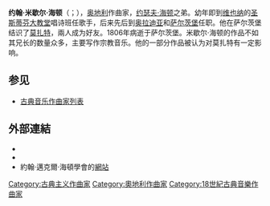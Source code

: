 {{NoteTA
|T=zh-hans:米歇尔·海顿; zh-hant:米歇爾·海頓; zh-hk:米高·海頓;
|1=zh-hans:米歇尔; zh-hant:米歇爾; zh-hk:米高;
}}
{{Infobox classical
| 中文名       = 米歇尔·海顿
| 画像         = michaelhaydn1.jpg
| 附注         =      
| 原文名       = Michael Haydn         
| 国别         = 奥地利    
| 出生日期     = {{birth date|1737|9|14}}
| 出生地       = 罗劳
| 逝世日期     = {{death date and age|1806|8|10|1737|9|14}}
| 逝世地       = 萨尔茨堡
| 所属时期     = 古典主义
| 所属乐派     = 
| 擅长作品类型 = 管弦乐，宗教音乐
| 代表作       = 40余部交响曲，20余部小夜曲，大量宗教音乐
| 师从         = 
| 学生         = [[卡尔·马利亚·冯·韦伯|韦伯]]，[[迪亚贝利|迪亚贝利]]
| 官方网站     = 
}}

'''约翰·米歇尔·海顿'''（{{lang-de|Johann Michael Haydn}}；{{bd|1737年|9月14日|1806年|8月10日}}），[[奥地利|奥地利]]作曲家，[[约瑟夫·海顿|约瑟夫·海顿]]之弟。幼年即到[[维也纳|维也纳]]的[[圣斯蒂芬大教堂|圣斯蒂芬大教堂]]唱诗班任歌手，后来先后到[[奥拉迪亚|奥拉迪亚]]和[[萨尔茨堡|萨尔茨堡]]任职。他在萨尔茨堡结识了[[莫扎特|莫扎特]]，兩人成为好友。1806年病逝于萨尔茨堡。米歇尔·海顿的作品不如其兄长的数量众多，主要写作宗教音乐。他的一部分作品被认为对莫扎特有一定影响。

== 参见 ==
{{portal box|古典音樂}}
* [[古典音乐作曲家列表|古典音乐作曲家列表]]

== 外部連結 ==
{{Commons category}}
* {{ChoralWiki}}
* {{IMSLP|id=Haydn, Michael}}
* 約翰·邁克爾·海頓學會的[https://www.michaelhaydn.com/ 網站]

{{Authority control}}

{{DEFAULTSORT:Haydn, Michael}}
[[Category:古典主义作曲家|Category:古典主义作曲家]]
[[Category:奧地利作曲家|Category:奧地利作曲家]]
[[Category:18世紀古典音樂作曲家|Category:18世紀古典音樂作曲家]]